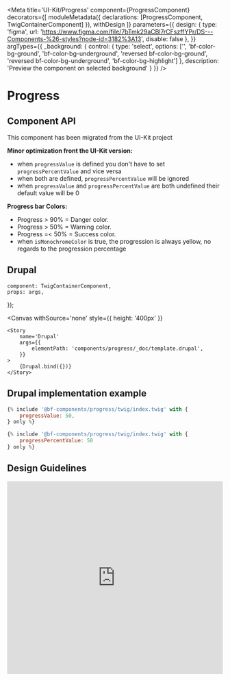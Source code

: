 
<Meta
    title='UI-Kit/Progress'
    component={ProgressComponent}
    decorators={[
        moduleMetadata({ declarations: [ProgressComponent, TwigContainerComponent] }),
        withDesign
    ]}
    parameters={{
        design: {
            type: 'figma',
            url: 'https://www.figma.com/file/7bTmk29aCBl7rCFszffYPr/DS---Components-%26-styles?node-id=3182%3A13',
            disable: false
        },
    }}
    argTypes={{
        _background: {
            control: {
                type: 'select',
                options: ['', 'bf-color-bg-ground', 'bf-color-bg-underground', 'reversed bf-color-bg-ground', 'reversed bf-color-bg-underground', 'bf-color-bg-highlight']
            },
            description: 'Preview the component on selected background'
        }
    }}
/>


# Progress
## Component API

<Props of={ProgressComponent} />

This component has been migrated from the UI-Kit project

**Minor optimization front the UI-Kit version:**

- when `progressValue` is defined you don't have to set `progressPercentValue` and vice versa
- when both are defined, `progressPercentValue` will be ignored
- when `progressValue` and `progressPercentValue` are both undefined their default value will be 0

**Progress bar Colors:**

- Progress > 90% = Danger color.
- Progress > 50% = Warning color.
- Progress =< 50% = Success color.
- when `isMonochromeColor` is true, the progression is always yellow, no regards to the progression percentage


## Drupal

    component: TwigContainerComponent,
    props: args,
});

<Canvas
    withSource='none'
    style={{ height: '400px' }}
>
    <Story
        name='Drupal'
        args={{
            elementPath: 'components/progress/_doc/template.drupal',
        }}
    >
        {Drupal.bind({})}
    </Story>
</Canvas>


## Drupal implementation example

```jsx
{% include '@bf-components/progress/twig/index.twig' with {
    progressValue: 50,
} only %}

{% include '@bf-components/progress/twig/index.twig' with {
    progressPercentValue: 50
} only %}
```

## Design Guidelines

<iframe width='100%' height='450'
        src='https://www.figma.com/embed?embed_host=share&url=https%3A%2F%2Fwww.figma.com%2Ffile%2F7bTmk29aCBl7rCFszffYPr%2FDS---Components-%2526-styles%3Fnode-id%3D3182%253A13'
        frameBorder='0' allowFullScreen></iframe>